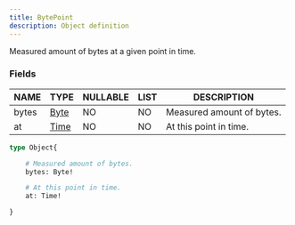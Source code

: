 ```yaml
---
title: BytePoint
description: Object definition
---
```


Measured amount of bytes at a given point in time.

### Fields

| NAME | TYPE | NULLABLE | LIST | DESCRIPTION |
| - | - | - | - | - |
| bytes | [Byte](../ecdn-api-scalars/Byte) | NO | NO | Measured amount of bytes. | 
| at | [Time](../ecdn-api-scalars/Time) | NO | NO | At this point in time. | 

```graphql
type Object{

	# Measured amount of bytes.
	bytes: Byte!

	# At this point in time.
	at: Time!

}
```

